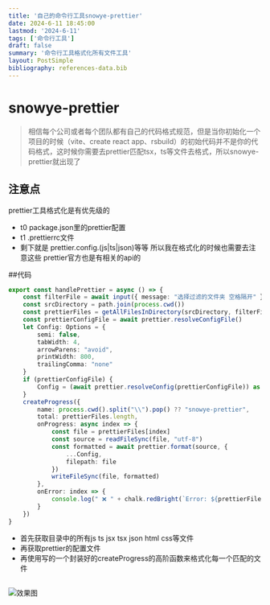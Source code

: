```yaml
---
title: '自己的命令行工具snowye-prettier'
date: 2024-6-11 18:45:00
lastmod: '2024-6-11'
tags: ['命令行工具']
draft: false
summary: '命令行工具格式化所有文件工具'
layout: PostSimple
bibliography: references-data.bib
---
```


# snowye-prettier

> 相信每个公司或者每个团队都有自己的代码格式规范，但是当你初始化一个项目的时候（vite、create react app、rsbuild）的初始代码并不是你的代码格式，这时候你需要去prettier匹配tsx，ts等文件去格式，所以snowye-prettier就出现了

## 注意点

prettier工具格式化是有优先级的
- t0 package.json里的prettier配置
- t1 .prettierrc文件
- 剩下就是 prettier.config.(js|ts|json)等等
所以我在格式化的时候也需要去注意这些 prettier官方也是有相关的api的

##代码
```typescript
export const handlePrettier = async () => {
    const filterFile = await input({ message: "选择过滤的文件夹 空格隔开" })
    const srcDirectory = path.join(process.cwd())
    const prettierFiles = getAllFilesInDirectory(srcDirectory, filterFile.split(" "))
    const prettierConfigFile = await prettier.resolveConfigFile()
    let Config: Options = {
        semi: false,
        tabWidth: 4,
        arrowParens: "avoid",
        printWidth: 800,
        trailingComma: "none"
    }
    if (prettierConfigFile) {
        Config = (await prettier.resolveConfig(prettierConfigFile)) as Options
    }
    createProgress({
        name: process.cwd().split("\\").pop() ?? "snowye-prettier",
        total: prettierFiles.length,
        onProgress: async index => {
            const file = prettierFiles[index]
            const source = readFileSync(file, "utf-8")
            const formatted = await prettier.format(source, {
                ...Config,
                filepath: file
            })
            writeFileSync(file, formatted)
        },
        onError: index => {
            console.log(" ❌ " + chalk.redBright(`Error: ${prettierFiles[index]} 文件格式化失败`))
        }
    })
}
```
- 首先获取目录中的所有js ts jsx tsx json html css等文件
- 再获取prettier的配置文件
- 再使用写的一个封装好的createProgress的高阶函数来格式化每一个匹配的文件

##
![效果图](/static/images/snowye-prettier.png)

